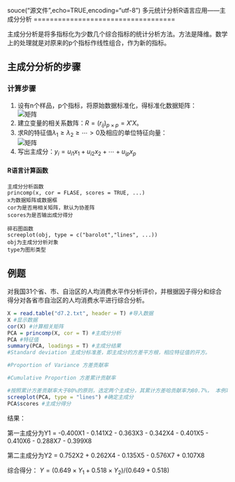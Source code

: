 souce("源文件",echo=TRUE,encoding="utf-8")
多元统计分析R语言应用——主成分分析
===================================

主成分分析是将多指标化为少数几个综合指标的统计分析方法。方法是降维。数学上的处理就是对原来的p个指标作线性组合，作为新的指标。

主成分分析的步骤
----------------

### 计算步骤

1. 设有n个样品，p个指标，将原始数据标准化，得标准化数据矩阵：  
  ![矩阵](1.png)
2. 建立变量的相关系数阵：$R = (r_{ij})_{p\times p} = X'X$。
3. 求R的特征值$\lambda_1 \geqslant \lambda_2 \geqslant \cdots > 0$及相应的单位特征向量：  
  ![矩阵](2.png)
4. 写出主成分：$y_i = u_{i1}x_1 + u_{i2}x_2 + \cdots  + u_{ip}x_p$

#### R语言计算函数

```text
主成分分析函数
princomp(x, cor = FLASE, scores = TRUE, ...)
x为数据矩阵或数据框
cor为是否用相关矩阵，默认为协差阵
scores为是否输出成分得分

碎石图函数
screeplot(obj, type = c("barolot","lines", ...))
obj为主成分分析对象
type为图形类型
```

例题
----

对我国31个省、市、自治区的人均消费水平作分析评价，并根据因子得分和综合得分对各省市自治区的人均消费水平进行综合分析。

```r
X = read.table("d7.2.txt", header = T) #导入数据
X #显示数据
cor(X) #计算相关矩阵
PCA = princomp(X, cor = T) #主成分分析
PCA #特征值
summary(PCA, loadings = T) #主成分结果
#Standard deviation 主成分标准差，即主成分的方差平方根，相应特征值的开方。

#Proportion of Variance 方差贡献率

#Cumulative Proportion 方差累计贡献率

#按照累计方差贡献率大于80%的原则，选定两个主成分，其累计方差哈贡献率为80.7%， 本例取 m = 2。从碎石图上面也可以看出m取2比较合适。
screeplot(PCA, type = "lines") #确定主成分
PCA$scores #主成分得分
```

结果：

第一主成分为Y1 = -0.400X1 - 0.141X2 - 0.363X3 - 0.342X4 - 0.401X5 - 0.410X6 - 0.288X7 - 0.399X8

第二主成分为Y2 = 0.752X2 + 0.262X4 - 0.135X5 - 0.576X7 + 0.107X8

综合得分： $Y = (0.649 \times Y_1 + 0.518 \times Y_2)/(0.649 + 0.518)$
